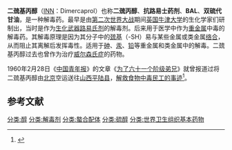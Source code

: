 {{chemref|time=2012-08-11T10:50:37+00:00}}
{{medical}}
{{Drugbox
| verifiedrevid = 322179734
| name = 二巯基丙醇
| image = Dimercaprol.svg
| image2 = Dimercaprol-3D-balls.png
| IUPAC_name = (''RS'')-2,3-disulfanylpropan-1-ol
|synonyms=<small>2,3-Dimercaptopropanol</small>
| ChemSpiderID = 2971
| InChI = 1/C3H8OS2/c4-1-3(6)2-5/h3-6H,1-2H2
| InChIKey = WQABCVAJNWAXTE-UHFFFAOYAP
| CAS_number_Ref = {{cascite|changed|??}}
| CAS_number= 59-52-9
| CASNo_Ref = {{cascite|changed|??}}
| ATC_prefix = V03
| ATC_suffix = AB09
| PubChem=3080
| DrugBank=
| C=3 | H=8 | O=1 | S=2
| smiles = OCC(S)CS
| molecular_weight = 124.23
| NFPA Rating = Health - 2;Flammability - 1;Reactivity - 0
| Boiling point = 120 °C
| Liquid density = 1.243 g/cm³
| Appearance = Colorless oily liquid.
| Alternate names = 1,2-dithioglycerol<br />mercaprol<br />dicaptol<br />sulfactin
}}
'''二巯基丙醇'''（[[国际非专利药品名称|INN]]：Dimercaprol）也称'''二巯丙醇'''、'''抗路易士药剂'''、'''BAL'''、'''双硫代甘油'''，是一种解毒药。最早是由[[第二次世界大战|第二次世界大战]]期间[[英国|英国]][[牛津大学|牛津大学]]的生化学家们研制出，当时是作为[[生化武器|生化武器]][[路易氏剂|路易氏剂]]的解毒剂。后来用于医学中作为[[重金属|重金属]]中毒的解毒药。其解毒原理是因为其分子中的[[巯基|巯基]]（-SH）易与某些金属或类金属[[络合|络合]]，从而阻止其离解后发挥毒性。适用于[[砷|砷]]、[[汞|汞]]、[[铅|铅]]等重金属和类金属中的解毒。二巯基丙醇过去也曾作为治疗[[威尔森氏症|威尔森氏症]]的药物。

1960年2月28日《[[中国青年报|中国青年报]]》的文章《[[为了六十一个阶级弟兄|为了六十一个阶级弟兄]]》就曾报道过将二巯基丙醇由[[北京市|北京]]空运送往[[山西省|山西]][[平陆县|平陆县]]，[[平陆事件|解救食物中毒民工的事迹]]<ref>{{Cite web|title=为了六十一个阶级弟兄(原文)_平陆县|url=https://www.sohu.com/a/www.sohu.com/a/383778398_199739|access-date=2022-04-20|work=www.sohu.com}}</ref>。

== 参考文献 ==
<references />
{{解毒剂}}
{{螯合剂}}
{{醇类似物}}

[[分类:醇|分类:醇]]
[[分类:解毒剂|分类:解毒剂]]
[[分类:螯合配体|分类:螯合配体]]
[[分类:硫醇|分类:硫醇]]
[[分类:世界卫生组织基本药物|分类:世界卫生组织基本药物]]